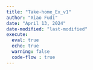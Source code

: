 ```yaml
---
title: "Take-home_Ex_v1"
author: "Xiao Fudi"
date: "April 13, 2024"
date-modified: "last-modified"
execute:
  eval: true
  echo: true
  warning: false
  code-flow : true
---
```

